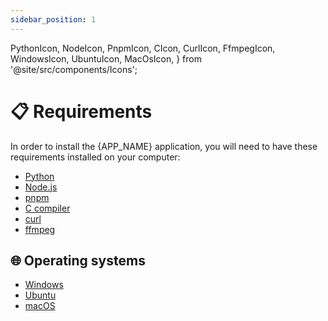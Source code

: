 ```yaml
---
sidebar_position: 1
---
```


  PythonIcon,
  NodeIcon,
  PnpmIcon,
  CIcon,
  CurlIcon,
  FfmpegIcon,
  WindowsIcon,
  UbuntuIcon,
  MacOsIcon,
} from '@site/src/components/Icons';

# 📋 Requirements

In order to install the {APP_NAME} application, you will need to have these requirements installed on your computer:

- <PythonIcon /> [Python](https://www.python.org/)
- <NodeIcon /> [Node.js](https://nodejs.org/)
- <PnpmIcon /> [pnpm](https://pnpm.io/)
- <CIcon /> [C compiler](https://gcc.gnu.org/)
- <CurlIcon /> [curl](https://curl.se/)
- <FfmpegIcon /> [ffmpeg](https://www.ffmpeg.org/)

## 🌐 Operating systems

- <WindowsIcon /> [Windows](./windows)
- <UbuntuIcon /> [Ubuntu](./ubuntu)
- <MacOsIcon /> [macOS](./macos)
